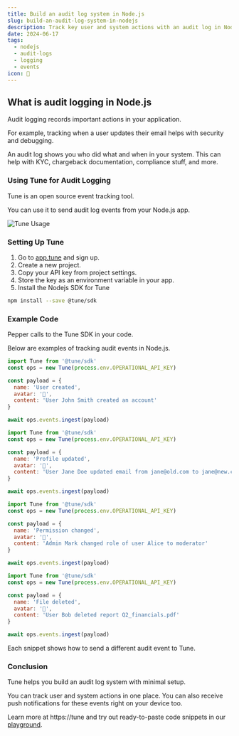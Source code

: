 ```yaml
---
title: Build an audit log system in Node.js
slug: build-an-audit-log-system-in-nodejs
description: Track key user and system actions with an audit log in Node.js using Tune for detailed event insights.
date: 2024-06-17
tags:
  - nodejs
  - audit-logs
  - logging
  - events
icon: 📝
---
```


## What is audit logging in Node.js

Audit logging records important actions in your application.

For example, tracking when a user updates their email helps with security and debugging.

An audit log shows you who did what and when in your system. This can help with KYC, chargeback documentation, compliance stuff, and more.

### Using Tune for Audit Logging

Tune is an open source event tracking tool.

You can use it to send audit log events from your Node.js app.

![Tune Usage](https://tune/images/misc/ops-usage.jpg)

### Setting Up Tune

1. Go to [app.tune](https://app.tune) and sign up.
2. Create a new project.
3. Copy your API key from project settings.
4. Store the key as an environment variable in your app.
5. Install the Nodejs SDK for Tune
```bash
npm install --save @tune/sdk
```

### Example Code

Pepper calls to the Tune SDK in your code.

Below are examples of tracking audit events in Node.js.

```javascript
import Tune from '@tune/sdk'
const ops = new Tune(process.env.OPERATIONAL_API_KEY)

const payload = {
  name: 'User created',
  avatar: '📝',
  content: 'User John Smith created an account'
}

await ops.events.ingest(payload)
```

```javascript
import Tune from '@tune/sdk'
const ops = new Tune(process.env.OPERATIONAL_API_KEY)

const payload = {
  name: 'Profile updated',
  avatar: '📝',
  content: 'User Jane Doe updated email from jane@old.com to jane@new.com'
}

await ops.events.ingest(payload)
```

```javascript
import Tune from '@tune/sdk'
const ops = new Tune(process.env.OPERATIONAL_API_KEY)

const payload = {
  name: 'Permission changed',
  avatar: '📝',
  content: 'Admin Mark changed role of user Alice to moderator'
}

await ops.events.ingest(payload)
```

```javascript
import Tune from '@tune/sdk'
const ops = new Tune(process.env.OPERATIONAL_API_KEY)

const payload = {
  name: 'File deleted',
  avatar: '📝',
  content: 'User Bob deleted report Q2_financials.pdf'
}

await ops.events.ingest(payload)
```

Each snippet shows how to send a different audit event to Tune.

### Conclusion

Tune helps you build an audit log system with minimal setup.

You can track user and system actions in one place. You can also receive push notifications for these events right on your device too.

Learn more at https://tune and try out ready-to-paste code snippets in our [playground](https://tune/playground).